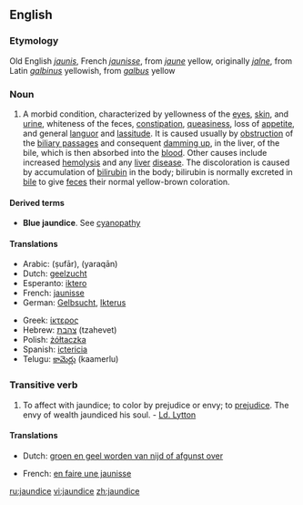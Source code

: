 ==English==

===Etymology===
Old English ''[[jaunis]]'', French ''[[jaunisse]]'', from ''[[jaune]]'' yellow, originally ''[[jalne]]'', from Latin ''[[galbinus]]'' yellowish, from ''[[galbus]]'' yellow

===Noun===
{{en-noun|-}}

# {{pathology}} A morbid condition, characterized by yellowness of the [[eye]]s, [[skin]], and [[urine]], whiteness of the feces, [[constipation]], [[queasiness]], loss of [[appetite]], and general [[languor]] and [[lassitude]]. It is caused usually by [[obstruction]] of the [[biliary passage]]s and consequent [[damming up]], in the liver, of the bile, which is then absorbed into the [[blood]]. Other causes include increased [[hemolysis]] and any [[liver]] [[disease]]. The discoloration is caused by accumulation of [[bilirubin]] in the body; bilirubin is normally excreted in [[bile]] to give [[feces]] their normal yellow-brown coloration.

====Derived terms====
*'''Blue jaundice'''. See [[cyanopathy]] 

====Translations====
{{top}}
*Arabic: {{ARchar|[[صفار]]}} (ṣufār), {{ARchar|[[يرقان]]}} (yaraqān)
*Dutch: [[geelzucht]] {{f}}
*Esperanto: [[iktero]]
*French: [[jaunisse]] {{f}}
*German: [[Gelbsucht]], [[Ikterus]] {{f}}
{{mid}}
*Greek: [[ίκτερος]]
*Hebrew: [[צהבת]] (tzahevet)
*Polish: [[żółtaczka]]{{f}}
*Spanish: [[ictericia]] {{f}}
*Telugu: [[కామెర్లు]] (kaamerlu)
{{bottom}}

===Transitive verb===
{{en-verb|jaundic|ing}}

# To affect with jaundice; to color by prejudice or envy; to [[prejudice]]. The envy of wealth jaundiced his soul. - [[Ld. Lytton]]

====Translations====
{{top}}
*Dutch: [[groen en geel worden van nijd of afgunst over]] {{f}}
{{mid}}
*French: [[en faire une jaunisse]] {{f}}
{{bottom}}

[[ru:jaundice]]
[[vi:jaundice]]
[[zh:jaundice]]